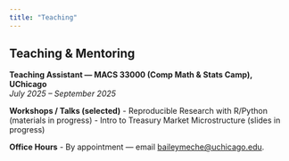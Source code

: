 ```yaml
---
title: "Teaching"
---
```


## Teaching & Mentoring

**Teaching Assistant — MACS 33000 (Comp Math & Stats Camp), UChicago**  
*July 2025 – September 2025*  <!-- :contentReference[oaicite:13]{index=13} -->

**Workshops / Talks (selected)**
- Reproducible Research with R/Python (materials in progress)
- Intro to Treasury Market Microstructure (slides in progress)

**Office Hours**
- By appointment — email <baileymeche@uchicago.edu>.

